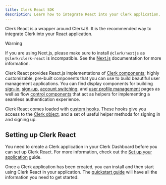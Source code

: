 ```yaml
---
title: Clerk React SDK
description: Learn how to integrate React into your Clerk application.
---
```


Clerk React is a wrapper around ClerkJS. It is the recommended way to integrate Clerk into your React application.

> [!WARNING]
> If you are using Next.js, please make sure to install `@clerk/nextjs` as `@clerk/clerk-react` is incompatible. See the [Next.js](/docs/references/nextjs/overview) documentation for more information.

Clerk React provides React.js implementations of [Clerk components](/docs/components/overview); highly customizable, pre-built components that you can use to build beautiful user management applications. You can find display components for building [sign-in](/docs/components/authentication/sign-in), [sign-up](/docs/components/authentication/sign-up), [account switching](/docs/components/user/user-button), and [user profile management](/docs/components/user/user-profile) pages as well as flow [control components](/docs/components/control/signed-in) that act as helpers for implementing a seamless authentication experience.

Clerk React comes loaded with [custom hooks](/docs/references/react/use-user). These hooks give you access to the [Clerk object](/docs/references/javascript/clerk/clerk), and a set of useful helper methods for signing in and signing up.

## Setting up Clerk React

You need to create a Clerk application in your Clerk Dashboard before you can set up Clerk React. For more information, check out the [Set up your application](/docs/quickstarts/setup-clerk) guide.

Once a Clerk application has been created, you can install and then start using Clerk React in your application. The [quickstart guide](/docs/quickstarts/react) will have all the information you need to get started.
